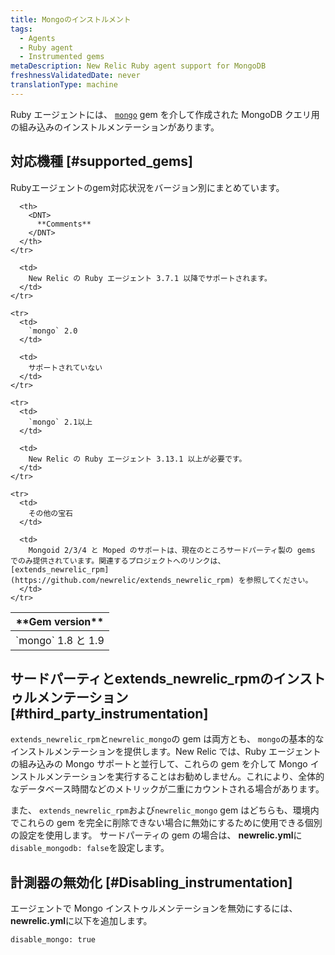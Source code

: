 ```yaml
---
title: Mongoのインストルメント
tags:
  - Agents
  - Ruby agent
  - Instrumented gems
metaDescription: New Relic Ruby agent support for MongoDB
freshnessValidatedDate: never
translationType: machine
---
```


Ruby エージェントには、 [`mongo`](https://rubygems.org/gems/mongo "リンクが新しいウィンドウで開きます") gem を介して作成された MongoDB クエリ用の組み込みのインストルメンテーションがあります。

## 対応機種 [#supported_gems]

Rubyエージェントのgem対応状況をバージョン別にまとめています。

<table>
  <thead>
    <tr>
      <th style={{ width: "200px" }}>
        <DNT>
          **Gem version**
        </DNT>
      </th>

      <th>
        <DNT>
          **Comments**
        </DNT>
      </th>
    </tr>
  </thead>

  <tbody>
    <tr>
      <td>
        `mongo` 1.8 と 1.9
      </td>

      <td>
        New Relic の Ruby エージェント 3.7.1 以降でサポートされます。
      </td>
    </tr>

    <tr>
      <td>
        `mongo` 2.0
      </td>

      <td>
        サポートされていない
      </td>
    </tr>

    <tr>
      <td>
        `mongo` 2.1以上
      </td>

      <td>
        New Relic の Ruby エージェント 3.13.1 以上が必要です。
      </td>
    </tr>

    <tr>
      <td>
        その他の宝石
      </td>

      <td>
        Mongoid 2/3/4 と Moped のサポートは、現在のところサードパーティ製の gems でのみ提供されています。関連するプロジェクトへのリンクは、 [extends_newrelic_rpm](https://github.com/newrelic/extends_newrelic_rpm) を参照してください。
      </td>
    </tr>
  </tbody>
</table>

## サードパーティとextends_newrelic_rpmのインストゥルメンテーション [#third_party_instrumentation]

`extends_newrelic_rpm`と`newrelic_mongo`の gem は両方とも、 `mongo`の基本的なインストルメンテーションを提供します。New Relic では、Ruby エージェントの組み込みの Mongo サポートと並行して、これらの gem を介して Mongo インストルメンテーションを実行することはお勧めしません。これにより、全体的なデータベース時間などのメトリックが二重にカウントされる場合があります。

また、 `extends_newrelic_rpm`および`newrelic_mongo` gem はどちらも、環境内でこれらの gem を完全に削除できない場合に無効にするために使用できる個別の設定を使用します。 サードパーティの gem の場合は、 <DNT>**newrelic.yml**</DNT>に`disable_mongodb: false`を設定します。

## 計測器の無効化 [#Disabling_instrumentation]

エージェントで Mongo インストゥルメンテーションを無効にするには、 <DNT>**newrelic.yml**</DNT>に以下を追加します。

```
disable_mongo: true
```
